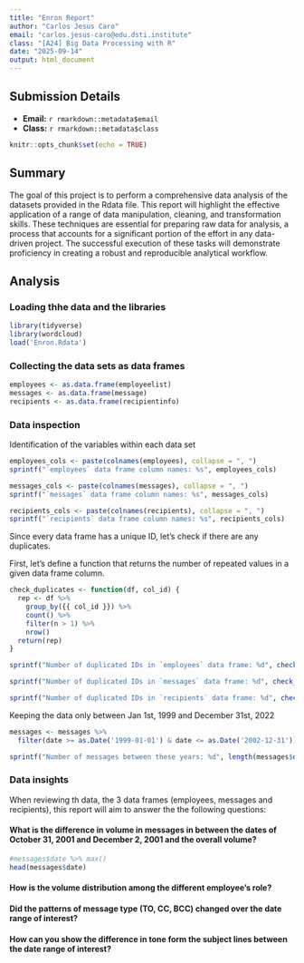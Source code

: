 ```yaml
---
title: "Enron Report"
author: "Carlos Jesus Caro"
email: "carlos.jesus-caro@edu.dsti.institute"
class: "[A24] Big Data Processing with R"
date: "2025-09-14"
output: html_document
---
```


## Submission Details

* **Email:** `r rmarkdown::metadata$email`
* **Class:** `r rmarkdown::metadata$class`

```r
knitr::opts_chunk$set(echo = TRUE)
```

## Summary

The goal of this project is to perform a comprehensive data analysis of the datasets provided in the Rdata file. This report will highlight the effective application of a range of data manipulation, cleaning, and transformation skills. These techniques are essential for preparing raw data for analysis, a process that accounts for a significant portion of the effort in any data-driven project. The successful execution of these tasks will demonstrate proficiency in creating a robust and reproducible analytical workflow.

## Analysis
### Loading thhe data and the libraries

```r
library(tidyverse)
library(wordcloud)
load('Enron.Rdata')
```

### Collecting the data sets as data frames
```r
employees <- as.data.frame(employeelist)
messages <- as.data.frame(message)
recipients <- as.data.frame(recipientinfo)
```

### Data inspection

Identification of the variables within each data set
```r
employees_cols <- paste(colnames(employees), collapse = ", ")
sprintf("`employees` data frame column names: %s", employees_cols)

messages_cols <- paste(colnames(messages), collapse = ", ")
sprintf("`messages` data frame column names: %s", messages_cols)

recipients_cols <- paste(colnames(recipients), collapse = ", ")
sprintf("`recipients` data frame column names: %s", recipients_cols)
```

Since every data frame has a unique ID, let's check if there are any duplicates.

First, let's define a function that returns the number of repeated values in a given data frame column.

```r
check_duplicates <- function(df, col_id) {
  rep <- df %>% 
    group_by({{ col_id }}) %>%
    count() %>%
    filter(n > 1) %>%
    nrow()
  return(rep)
}
```


```r
sprintf("Number of duplicated IDs in `employees` data frame: %d", check_duplicates(employees, eid))

sprintf("Number of duplicated IDs in `messages` data frame: %d", check_duplicates(messages, mid))

sprintf("Number of duplicated IDs in `recipients` data frame: %d", check_duplicates(recipients, rid))
```

Keeping the data only between Jan 1st, 1999 and December 31st, 2022
```r
messages <- messages %>%
  filter(date >= as.Date('1999-01-01') & date <= as.Date('2002-12-31'))

sprintf("Number of messages between these years: %d", length(messages$date))
```

### Data insights

When reviewing th data, the 3 data frames (employees, messages and recipients), this report will aim to answer the the following questions:

#### What is the difference in volume in messages in between the dates of October 31, 2001 and December 2, 2001 and the overall volume?

```r
#messages$date %>% max()
head(messages$date)

```

#### How is the volume distribution among the different employee's role?

#### Did the patterns of message type (TO, CC, BCC) changed over the date range of interest?

#### How can you show the difference in tone form the subject lines between the date range of interest?

